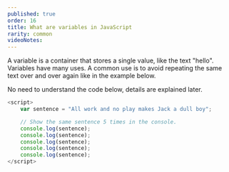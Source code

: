```yaml
---
published: true
order: 16
title: What are variables in JavaScript
rarity: common
videoNotes:
---
```


A variable is a container that stores a single value, like the text "hello".
Variables have many uses. A common use is to avoid repeating the same text over and over again like in the example below.

No need to understand the code below, details are explained later.

```js
<script>
    var sentence = "All work and no play makes Jack a dull boy";

    // Show the same sentence 5 times in the console.
    console.log(sentence);
    console.log(sentence);
    console.log(sentence);
    console.log(sentence);
    console.log(sentence);
</script>
```
